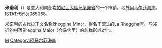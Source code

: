 {{Infobox CityIT
 | name                    = 米诺利
 | native_name             = Minori
 | native_name_lang        = it
 | official_name           = Comune di Minori
 | image_skyline= 
 | img_coa                 = Stemma_Minori.jpg
 | img_coa_small           = 
 | region                  = [[坎帕尼亚|坎帕尼亚]]大区
 | province                = [[萨莱诺省|萨莱诺省]]
 |mapx=40.39
 |mapy=14.37
 | mayor                   = {{{sindaco|Giuseppe Lembo}}}
 | mayor_party             = 
 | elevation_footnotes     = 
 | elevation_m             = 635
 | area_footnotes          =
 | area_total_km2          = 2
 | population_footnotes    =
 | population_as_of        = 2009
 | population_total        = 2860
 | pop_density_footnotes   =
 | population_density_km2  = 1180
 | coordinates             = {{coord|40|39|N|14|37|E|region:IT_type:city}}
 | gentilic                = {{UCFIRST:minoresi }}
 | telephone               = 089
 | postalcode              = 84010
 | saint                   = 圣 Trofimena
 | day                     = 7月13日
 | locator_position        = 
 | map                     = 
 | website                 = {{URL|https://www.comune.minori.sa.it/}}
}} 
'''米诺利'''（{{lang-it|Minori}}）是意大利南部[[坎帕尼亞大區|坎帕尼亞大區]][[萨莱诺省|萨莱诺省]]的一个市镇，地处[[阿马尔菲海岸|阿马尔菲海岸]]。ISTAT代码为065068。

米诺利的古代拉丁文名称Rheggina Minor，得名于流过的La Rheggina河，与邻近的村落Rheggina Maior（今[[马约里_(萨莱诺省)|马约里]]）的名称形成对比。

{{薩萊諾省市鎮}}
{{Authority control}}

[[Category:萨莱诺省市镇|M]]
[[Category:阿马尔菲海岸|Category:阿马尔菲海岸]]